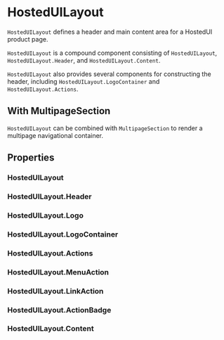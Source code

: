
<Meta of={HostedUILayoutStories} />

# HostedUILayout

`HostedUILayout` defines a header and main content area for a HostedUI product page.

`HostedUILayout` is a compound component consisting of `HostedUILayout`, `HostedUILayout.Header`, and `HostedUILayout.Content`.

`HostedUILayout` also provides several components for constructing the header, including `HostedUILayout.LogoContainer` and `HostedUILayout.Actions`.

<Canvas of={HostedUILayoutStories.StandardContent} />

## With MultipageSection

`HostedUILayout` can be combined with `MultipageSection` to render a multipage navigational container.

<Canvas of={HostedUILayoutStories.WithMultipageSection} />

## Properties

### HostedUILayout

<ArgTypes of={HostedUILayout} />

### HostedUILayout.Header

<ArgTypes of={HostedUILayout.Header} />

### HostedUILayout.Logo

<ArgTypes of={HostedUILayout.Logo} />

### HostedUILayout.LogoContainer

<ArgTypes of={HostedUILayout.LogoContainer} />

### HostedUILayout.Actions

<ArgTypes of={HostedUILayout.Actions} />

### HostedUILayout.MenuAction

<ArgTypes of={HostedUILayout.MenuAction} />

### HostedUILayout.LinkAction

<ArgTypes of={HostedUILayout.LinkAction} />

### HostedUILayout.ActionBadge

<ArgTypes of={HostedUILayout.ActionBadge} />

### HostedUILayout.Content

<ArgTypes of={HostedUILayout.Content} />
